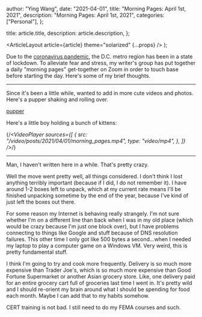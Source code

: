 
  author: "Ying Wang",
  date: "2021-04-01",
  title: "Morning Pages: April 1st, 2021",
  description: "Morning Pages: April 1st, 2021",
  categories: ["Personal"],
};

  title: article.title,
  description: article.description,
};

  <ArticleLayout article={article} theme="solarized" {...props} />
);

Due to the [coronavirus
pandemic](https://en.wikipedia.org/wiki/2019-20_coronavirus_pandemic), the D.C.
metro region has been in a state of lockdown. To alleviate fear and stress, my
writer's group has put together a daily "morning pages" get-together on Zoom in
order to touch base before starting the day. Here's some of my brief thoughts.

---

Since it's been a little while, wanted to add in more cute videos and photos.
Here's a pupper shaking and rolling over.

[pupper](/img/posts/2021/04/01/morning_pages.gif)

Here's a little boy holding a bunch of kittens:

{/*<VideoPlayer
  sources={[
    {
      src: "/video/posts/2021/04/01/morning_pages.mp4",
      type: "video/mp4",
    },
  ]}
/>*/}

---

Man, I haven't written here in a while. That's pretty crazy.

Well the move went pretty well, all things considered. I don't think I lost
anything terribly important (because if I did, I do not remember it). I have
around 1-2 boxes left to unpack, which at my current rate means I'll be finished
unpacking sometime by the end of the year, because I've kind of just left the
boxes out there.

For some reason my Internet is behaving really strangely. I'm not sure whether
I'm on a different line than back when I was in my old place (which would be
crazy because I'm just one block over), but I have problems connecting to things
like Google and stuff because of DNS resolution failures. This other time I only
got like 500 bytes a second...when I needed my laptop to play a computer game on
a Windows VM. Very weird, this is pretty fundamental stuff.

I think I'm going to try and cook more frequently. Delivery is so much more
expensive than Trader Joe's, which is so much more expensive than Good Fortune
Supermarket or another Asian grocery store. Like, one delivery paid for an
entire grocery cart full of groceries last time I went in. It's pretty wild and
I should re-orient my brain around what I should be spending for food each
month. Maybe I can add that to my habits somehow.

CERT training is not bad. I still need to do my FEMA courses and such.
